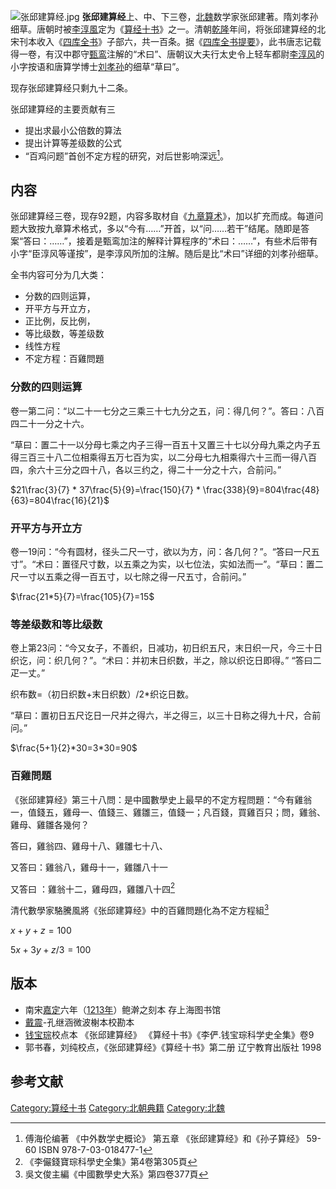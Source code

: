 [[File:张邱建算经.jpg|thumb]]
'''张邱建算经'''上、中、下三卷，[[北魏|北魏]]数学家张邱建著。隋刘孝孙细草。唐朝时被[[李淳風|李淳風]]定为《[[算经十书|算经十书]]》之一。清朝[[乾隆|乾隆]]年间，将张邱建算经的北宋刊本收入《[[四库全书|四库全书]]》子部六，共一百条。据《[[四库全书提要|四库全书提要]]》，此书唐志记载得一卷，有汉中郡守[[甄鸾|甄鸾]]注解的“术曰”、唐朝议大夫行太史令上轻车都尉[[李淳风|李淳风]]的小字按语和唐算学博士[[劉孝孫_(隋朝)|刘孝孙]]的细草“草曰”。

现存张邱建算经只剩九十二条。

张邱建算经的主要贡献有三
*提出求最小公倍数的算法
*提出计算等差级数的公式
*“百鸡问题”首创不定方程的研究，对后世影响深远<ref>傅海伦编著 《中外数学史概论》  第五章 《张邱建算经》和《孙子算经》  59-60  ISBN 978-7-03-018477-1</ref>。

==内容==
张邱建算经三卷，现存92题，内容多取材自《[[九章算术|九章算术]]》，加以扩充而成。每道问题大致按九章算术格式，多以“今有……”开首，以“问……若干”结尾。随即是答案“答曰：……”，接着是甄鸾加注的解释计算程序的“术曰：……”，有些术后带有小字“臣淳风等谨按”，是李淳风所加的注解。随后是比“术曰”详细的刘孝孙细草。


全书内容可分为几大类：
*分数的四则运算，
*开平方与开立方，
*正比例，反比例，
*等比级数，等差级数
*线性方程
*不定方程：百雞問題
===分数的四则运算===
卷一第二问：“以二十一七分之三乘三十七九分之五，问：得几何？”。答曰：八百四二十一分之十六。

“草曰：置二十一以分母七乘之内子三得一百五十又置三十七以分母九乘之内子五得三百三十八二位相乘得五万七百为实，以二分母七九相乘得六十三而一得八百四，余六十三分之四十八，各以三约之，得二十一分之十六，合前问。”

<math>21\frac{3}{7} * 37\frac{5}{9}=\frac{150}{7} * \frac{338}{9}=804\frac{48}{63}=804\frac{16}{21}</math>
===开平方与开立方===
卷一19问：“今有圆材，径头二尺一寸，欲以为方，问：各几何？”。“答曰一尺五寸”。“术曰：置径尺寸数，以五乘之为实，以七位法，实如法而一”。“草曰：置二尺一寸以五乘之得一百五寸，以七除之得一尺五寸，合前问。”

<math>\frac{21*5}{7}=\frac{105}{7}=15</math>


===等差级数和等比级数===
卷上第23问：“今又女子，不善织，日减功，初日织五尺，末日织一尺，今三十日织讫，问：织几何？”。“术曰：并初末日织数，半之，除以织讫日即得。”
“答曰二疋一丈。”


织布数=（初日织数+末日织数）/2*织讫日数。

“草曰：置初日五尺讫日一尺并之得六，半之得三，以三十日称之得九十尺，合前问。”

<math>\frac{5+1}{2}*30=3*30=90</math>

===百雞問題===
《张邱建算经》第三十八問：是中國數學史上最早的不定方程問題：“今有雞翁一，值錢五，雞母一、值錢三、雞雛三，值錢一；凡百錢，買雞百只；問，雞翁、雞母、雞雛各幾何？

答曰，雞翁四、雞母十八、雞雛七十八、

又答曰：雞翁八，雞母十一，雞雛八十一

又答曰 ：雞翁十二，雞母四，雞雛八十四<ref>《李儼錢寶琮科學史全集》第4卷第305頁</ref>

清代數學家駱騰風將《张邱建算经》中的百雞問題化為不定方程組<ref>吳文俊主編《中國數學史大系》第四卷377頁</ref>

<math> x+y+z=100</math>

<math>5x+3y+z/3=100</math>

==版本==
*南宋[[嘉定_(年号)|嘉定]]六年（[[1213年|1213年]]）鲍澣之刻本 存上海图书馆
*[[戴震|戴震]]-孔继涵微波榭本校勘本
*[[钱宝琮|钱宝琮]]校点本 《张邱建算经》 《算经十书》《李俨.钱宝琮科学史全集》卷9 
*郭书春，刘纯校点，《张邱建算经》《算经十书》第二册  辽宁教育出版社 1998

==参考文献==
{{Reflist}}

{{中国数学史}}
[[Category:算经十书|Category:算经十书]]
[[Category:北朝典籍|Category:北朝典籍]]
[[Category:北魏|Category:北魏]]